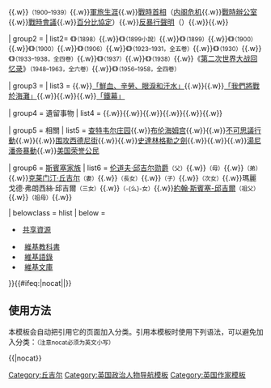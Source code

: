 {{Navbox
| name      = 溫斯頓·邱吉爾
| title     = [[温斯顿·丘吉尔|邱吉爾]]
| state     = {{{state|collapsed}}}
| listclass = hlist
| image     = [[File:Sir_Winston_S_Churchill.jpg|right|130px]]

| group1 = 生平
| list1  =
{{link-en|溫斯頓·邱吉爾的歷史學家身份|Winston Churchill as historian|歷史學家}}{{.w}}{{link-en|溫斯頓·邱吉爾的作家身份|Winston Churchill as writer|作家}}{{.w}}{{link-en|溫斯頓·邱吉爾從政時期|Winston Churchill in politics: 1900–39|從政時期}}<small>（1900–1939）</small>{{.w}}[[溫斯頓·邱吉爾#軍旅与记者生涯|軍旅生涯]]{{.w}}[[溫斯頓·邱吉爾#.E6.88.98.E6.97.B6.E9.A6.96.E7.9B.B8|戰時首相]]（[[1940年英国内阁危机|内阁危机]]{{.w}}[[丘吉尔战时办公室|戰時辦公室]]{{.w}}[[第二次世界大戰會議列表|戰時會議]]{{.w}}[[英蘇百分比協定|百分比協定]]）{{.w}}[[莫斯科宣言|反暴行聲明]]（{{link-en|歐州諮詢委員會|European Advisory Commission}}）{{.w}}{{link-en|溫斯頓·邱吉爾之榮譽獎項|Honours of Winston Churchill|榮譽獎項}}{{.w}}{{link-en|溫斯頓·邱吉爾之晚年生活|Later life of Winston Churchill|晚年生活}}

| group2 = {{link-en|Category:溫斯頓·邱吉爾著作|Category:Books by Winston Churchill|著作}}
| list2=
《{{link-en|馬拉坎德野戰軍紀實|The Story of the Malakand Field Force}}》<small>（1898）</small>{{.w}}《{{link-en|薩伏羅拉|Savrola}}》<small>（1899小說）</small>{{.w}}《{{link-en|尼羅河之役 (書籍)|The River War|尼羅河之役}}》<small>（1899）</small>{{.w}}《{{link-en|倫敦至萊迪史密斯|London to Ladysmith via Pretoria}}》<small>（1900）</small>{{.w}}《{{link-en|伊恩·哈密爾頓的行軍|Ian Hamilton's March}}》<small>（1900）</small>{{.w}}《{{link-en|藍道夫·邱吉爾爵士 (書籍)|Lord Randolph Churchill (book)|藍道夫·邱吉爾爵士}}》<small>（1906）</small>{{.w}}《{{link-en|世界危機|The World Crisis}}》<small>（1923–1931，全五卷）</small>{{.w}}《{{link-en|我的早年生活|My Early Life}}》<small>（1930）</small>{{.w}}《{{link-en|馬爾巴羅的生平與時代|Marlborough: His Life and Times}}》<small>（1933–1938，全四卷）</small>{{.w}}《{{link-en|當代偉人|Great Contemporaries}}》<small>（1937）</small>{{.w}}《{{link-en|英格蘭沉睡的時候|While England Slept}}》<small>（1938）</small>{{.w}}《[[第二次世界大战回忆录]]》<small>（1948–1963，全六卷）</small>{{.w}}《{{link-en|英語民族史|A History of the English-Speaking Peoples}}》<small>（1956–1958，全四卷）</small>

| group3 = {{link-en|Category:溫斯頓·邱吉爾演說|Category:Speeches by Winston Churchill|演說}}
| list3  =
{{link-en|徹底完全挫敗|A total and unmitigated defeat|「徹底完全挫敗」}}{{.w}}[[鮮血、辛勞、眼淚和汗水|「鮮血、辛勞、眼淚和汗水」]]{{.w}}{{link-en|做一個勇敢的人|Be Ye Men of Valour|「做一個勇敢的人」}}{{.w}}[[‎我们将在沙滩上战斗|「我們將戰於海灘」]]{{.w}}{{link-en|這是他們最光輝的時刻|This was their finest hour|「這是他們最光輝的時刻」}}{{.w}}{{link-en|未曾有過如此多人深受如此少人之恩|Never was so much owed by so many to so few|「未曾有過如此多人深受如此少人之恩」}}{{.w}}[[铁幕#.E7.94.B1.E4.BE.86|「鐵幕」]]

| group4 = 遺留事物
| list4 =
{{link-en|邱吉爾雕像 (西敏宮)|Statue of Winston Churchill, Palace of Westminster|西敏宮雕像}}{{.w}}{{link-en|邱吉爾雕像 (國會廣場)|Statue of Winston Churchill, Parliament Square|國會廣場雕像}}{{.w}}{{link-en|邱吉爾紀念信託基金會|Winston Churchill Memorial Trusts}}{{.w}}{{link-en|邱吉爾檔案中心|Churchill Archives Centre}}{{.w}}{{link-en|邱吉爾中心|The Churchill Centre}}{{.w}}{{link-en|國立邱吉爾博物館|National Churchill Museum|美國邱吉爾博物館}}{{.w}}{{link-en|溫斯頓·邱吉爾之文藝界描繪|Cultural depictions of Winston Churchill|文藝界描繪}}

| group5 = 相關
| list5 =
[[查特韦尔庄园]]{{.w}}[[布伦海姆宫]]{{.w}}{{link-en|挪威辯論|Norway Debate}}{{.w}}[[不可思議行動]]{{.w}}{{link-en|溫斯頓·邱吉爾的政治意識形態|Winston Churchill's political ideology|政治意識形態}}{{.w}}[[围攻西德尼街]]{{.w}}{{link-en|聖馬丁教堂 (布萊登)|St Martin's Church, Bladon|}}{{.w}}[[史達林格勒之劍]]{{.w}}{{link-en|語意不準確|Terminological inexactitude}}{{.w}}{{link-en|另一俱樂部|The Other Club}}{{.w}}[[湯尼潘帝暴動]]{{.w}}[[美国荣誉公民]]
 
| group6 = [[斯賓塞家族]]
| list6  = 
[[伦道夫·邱吉尔勋爵]]<small>（父）</small>{{.w}}{{link-en|藍道夫·邱吉爾夫人|Lady Randolph Churchill|珍妮·耶柔米：藍道夫·邱吉爾夫人}}<small>（母）</small>{{.w}}{{link-en|約翰·斯眷鞠·斯賓塞-邱吉爾|John Strange Spencer-Churchill}}<small>（弟）</small>{{.w}}[[克莱门汀·丘吉尔]]<small>（妻）</small>{{.w}}{{link-en|黛安娜·邱吉爾|Diana Churchill}}<small>（長女）</small>{{.w}}{{link-en|藍道夫·邱吉爾|Randolph Churchill}}<small>（子）</small>{{.w}}{{link-en|莎拉·邱吉爾 (演員)|Sarah Churchill (actress)|莎拉·邱吉爾}}<small>（次女）</small>{{.w}}瑪麗戈德·弗朗西絲·邱吉爾<small>（三女）</small>{{.w}}{{link-en|瑪麗·索姆斯：索姆斯女爵|Mary Soames, Baroness Soames|瑪麗·斯賓塞-邱吉爾}}<small>（-{么}-女）</small>{{.w}}[[第七代馬爾博羅公爵約翰·史賓賽-邱吉爾|約翰·斯賓塞-邱吉爾]]<small>（祖父）</small>{{.w}}{{link-en|弗朗西絲·安·斯賓塞-邱吉爾，馬爾博羅公爵夫人|Frances Anne Spencer-Churchill, Duchess of Marlborough|弗朗西絲·安·斯賓塞-邱吉爾}}<small>（祖母）</small>{{.w}}{{link-en|溫斯頓·邱吉爾之後裔|Descendants of Winston Churchill|後裔}}

| belowclass = hlist
| below = 
* {{icon|commons}}&nbsp;[[c:Winston Churchill|共享資源]]
* &nbsp;{{icon|wikibooks}}&nbsp;[[wikibooks:Special:Search/Winston Churchill|維基教科書]] 
* &nbsp;{{icon|wikiquote}}&nbsp;[[q:溫斯頓·丘吉爾|維基語錄]]
* &nbsp;{{icon|wikisource}}&nbsp;[[wikisource:Author:Winston Leonard Spencer Churchill|維基文庫]]
}}<includeonly>{{#ifeq:{{{1}}}|nocat||[[Category:丘吉尔]]}}</includeonly><noinclude>

== 使用方法 ==
{{collapsible option}}

本模板会自动把引用它的页面加入分类。引用本模板时使用下列语法，可以避免加入分类：<small>（注意nocat必须为英文小写）</small>

<nowiki>{{</nowiki>{{PAGENAME}}<nowiki>|nocat}}</nowiki>

[[Category:英国政治人物导航模板]]
[[Category:英国作家模板]]
</noinclude>